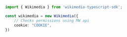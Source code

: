 ```typescript index.ts
import { Wikimedia } from 'wikimedia-typescript-sdk';

const wikimedia = new Wikimedia({
    // Checks permissions using MW api
    cookie: "COOKIE",
})